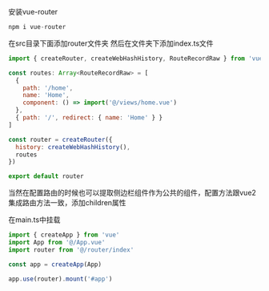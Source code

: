 安装vue-router

```js
npm i vue-router
```

在src目录下面添加router文件夹 然后在文件夹下添加index.ts文件

```js
import { createRouter, createWebHashHistory, RouteRecordRaw } from 'vue-router'

const routes: Array<RouteRecordRaw> = [
  {
    path: '/home',
    name: 'Home',
    component: () => import('@/views/home.vue')
  },
  { path: '/', redirect: { name: 'Home' } }
]

const router = createRouter({
  history: createWebHashHistory(),
  routes
})

export default router


```

当然在配置路由的时候也可以提取侧边栏组件作为公共的组件，配置方法跟vue2 集成路由方法一致，添加children属性


在main.ts中挂载

```js
import { createApp } from 'vue'
import App from '@/App.vue'
import router from '@/router/index'

const app = createApp(App)

app.use(router).mount('#app')

```